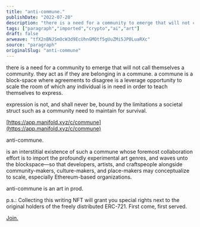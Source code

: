 ```yaml
---
title: "anti-commune."
publishDate: "2022-07-20"
description: "there is a need for a community to emerge that will not call themselves a community. they act as if they are belonging in a commune. a commune is a b......"
tags: ["paragraph","imported","crypto","ai","art"]
draft: false
arweave: "tfX2nBNJSmOcW3d9EcUhnGMOtf5gUuZMi5JP0LuaRXc"
source: "paragraph"
originalSlug: "anti-commune"
---
```


there is a need for a community to emerge that will not call themselves a community. they act as if they are belonging in a commune. a commune is a block-space where agreements to disagree is a leverage opportunity to scale the room of which any individual is in need in order to teach themselves to express.

expression is not, and shall never be, bound by the limitations a societal struct such as a community need to maintain for survival.

[https://app.manifold.xyz/c/commune](https://app.manifold.xyz/c/commune)

anti-commune.

is an interstitial existence of such a commune whose foremost collaboration effort is to import the profoundly experimental art genres, and waves unto the blockspace—so that developers, artists, and craftspeople alongside community-makers, culture-makers, and place-makers may conceptualize to scale, especially Ethereum-based organizations.

anti-commune is an art in prod.

p.s.: Collecting this writing NFT will grant you special rights next to the original holders of the freely distributed ERC-721. First come, first served.

[Join.](https://discord.gg/zATKKq4WBN)